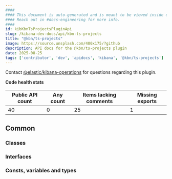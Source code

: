 ```yaml
---
####
#### This document is auto-generated and is meant to be viewed inside our experimental, new docs system.
#### Reach out in #docs-engineering for more info.
####
id: kibKbnTsProjectsPluginApi
slug: /kibana-dev-docs/api/kbn-ts-projects
title: "@kbn/ts-projects"
image: https://source.unsplash.com/400x175/?github
description: API docs for the @kbn/ts-projects plugin
date: 2025-08-25
tags: ['contributor', 'dev', 'apidocs', 'kibana', '@kbn/ts-projects']
---
```




Contact [@elastic/kibana-operations](https://github.com/orgs/elastic/teams/kibana-operations) for questions regarding this plugin.

**Code health stats**

| Public API count  | Any count | Items lacking comments | Missing exports |
|-------------------|-----------|------------------------|-----------------|
| 40 | 0 | 25 | 1 |

## Common

### Classes
<DocDefinitionList data={kbnTsProjectsObj.common.classes}/>

### Interfaces
<DocDefinitionList data={kbnTsProjectsObj.common.interfaces}/>

### Consts, variables and types
<DocDefinitionList data={kbnTsProjectsObj.common.misc}/>

